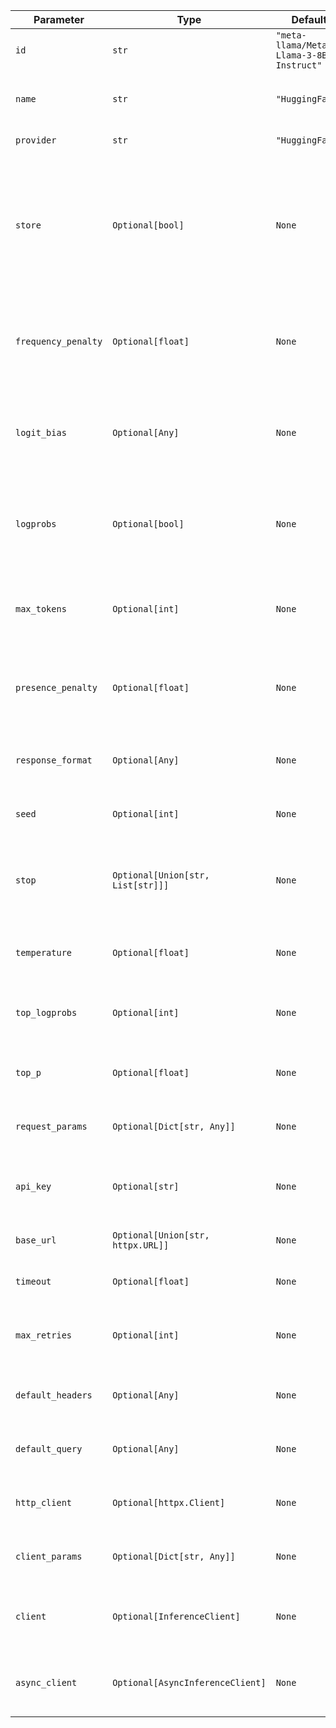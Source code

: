| Parameter           | Type                              | Default                                 | Description                                                                                                             |
| ------------------- | --------------------------------- | --------------------------------------- | ----------------------------------------------------------------------------------------------------------------------- |
| `id`                | `str`                             | `"meta-llama/Meta-Llama-3-8B-Instruct"` | The id of the HuggingFace model to use.                                                                                 |
| `name`              | `str`                             | `"HuggingFace"`                         | The name of this chat model instance.                                                                                   |
| `provider`          | `str`                             | `"HuggingFace"`                         | The provider of the model.                                                                                              |
| `store`             | `Optional[bool]`                  | `None`                                  | Whether or not to store the output of this chat completion request for use in the model distillation or evals products. |
| `frequency_penalty` | `Optional[float]`                 | `None`                                  | Penalizes new tokens based on their frequency in the text so far.                                                       |
| `logit_bias`        | `Optional[Any]`                   | `None`                                  | Modifies the likelihood of specified tokens appearing in the completion.                                                |
| `logprobs`          | `Optional[bool]`                  | `None`                                  | Include the log probabilities on the logprobs most likely tokens.                                                       |
| `max_tokens`        | `Optional[int]`                   | `None`                                  | The maximum number of tokens to generate in the chat completion.                                                        |
| `presence_penalty`  | `Optional[float]`                 | `None`                                  | Penalizes new tokens based on whether they appear in the text so far.                                                   |
| `response_format`   | `Optional[Any]`                   | `None`                                  | An object specifying the format that the model must output.                                                             |
| `seed`              | `Optional[int]`                   | `None`                                  | A seed for deterministic sampling.                                                                                      |
| `stop`              | `Optional[Union[str, List[str]]]` | `None`                                  | Up to 4 sequences where the API will stop generating further tokens.                                                    |
| `temperature`       | `Optional[float]`                 | `None`                                  | Controls randomness in the model's output.                                                                              |
| `top_logprobs`      | `Optional[int]`                   | `None`                                  | How many log probability results to return per token.                                                                   |
| `top_p`             | `Optional[float]`                 | `None`                                  | Controls diversity via nucleus sampling.                                                                                |
| `request_params`    | `Optional[Dict[str, Any]]`        | `None`                                  | Additional parameters to include in the request.                                                                        |
| `api_key`           | `Optional[str]`                   | `None`                                  | The Access Token for authenticating with HuggingFace.                                                                   |
| `base_url`          | `Optional[Union[str, httpx.URL]]` | `None`                                  | The base URL for API requests.                                                                                          |
| `timeout`           | `Optional[float]`                 | `None`                                  | The timeout for API requests.                                                                                           |
| `max_retries`       | `Optional[int]`                   | `None`                                  | The maximum number of retries for failed requests.                                                                      |
| `default_headers`   | `Optional[Any]`                   | `None`                                  | Default headers to include in all requests.                                                                             |
| `default_query`     | `Optional[Any]`                   | `None`                                  | Default query parameters to include in all requests.                                                                    |
| `http_client`       | `Optional[httpx.Client]`          | `None`                                  | An optional pre-configured HTTP client.                                                                                 |
| `client_params`     | `Optional[Dict[str, Any]]`        | `None`                                  | Additional parameters for client configuration.                                                                         |
| `client`            | `Optional[InferenceClient]`       | `None`                                  | The HuggingFace Hub Inference client instance.                                                                          |
| `async_client`      | `Optional[AsyncInferenceClient]`  | `None`                                  | The asynchronous HuggingFace Hub client instance.                                                                       |
